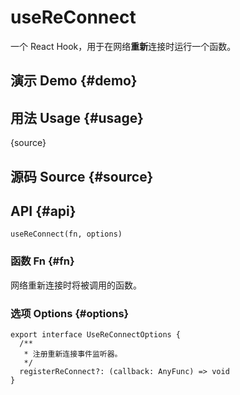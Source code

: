 # useReConnect


<HooksType category="Utilities" lowLevel />

<NotReleased />

一个 React Hook，用于在网络**重新**连接时运行一个函数。

## 演示 Demo \{#demo}


<App />

## 用法 Usage \{#usage}


<RawCode>{source}</RawCode>

## 源码 Source \{#source}


<Source />

## API \{#api}

```tsx
useReConnect(fn, options)
```

### 函数 Fn \{#fn}

网络重新连接时将被调用的函数。

### 选项 Options \{#options}

```tsx
export interface UseReConnectOptions {
  /**
   * 注册重新连接事件监听器。
   */
  registerReConnect?: (callback: AnyFunc) => void
}
```
